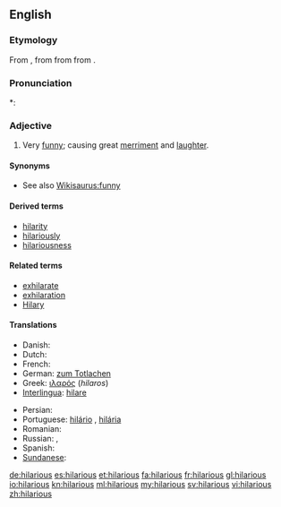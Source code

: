 ==English==

===Etymology===
From {{etyl|la|en}} {{term|hilaris||cheerful|lang=la}}, from {{etyl|grc|en}} {{term|ἱλαρός||cheerful, merry|tr=hilaros|lang=grc|sc=polytonic}} from {{term|ἵλαος||propitious, gracious, kind|tr=hilaos|lang=grc|sc=polytonic}} from {{term|ἱλάσκομαι||I appease|tr=hilaskomai|lang=grc|sc=polytonic}}.

===Pronunciation===
*: {{rhymes|ɛəriəs}}

===Adjective===
{{en-adj}}

# Very [[funny]]; causing great [[merriment]] and [[laughter]].

====Synonyms====
* See also [[Wikisaurus:funny]]

====Derived terms====
* [[hilarity]]
* [[hilariously]]
* [[hilariousness]]

====Related terms====
* [[exhilarate]]
* [[exhilaration]]
* [[Hilary]]

====Translations====
{{trans-top|very funny; causing great merriment and laughter}}
* Danish: {{t-|da|hylende morsom}}
* Dutch: {{t-|nl|hilarisch}}
* French: {{t+|fr|hilare}}
* German: [[zum Totlachen]]
* Greek: [[ιλαρός]] (''hilaros'') {{m}}
* [[Interlingua]]: [[hilare]]
{{trans-mid}}
* Persian: {{t|fa|خنده دار ، مضحک|xs=Persian}}
* Portuguese: [[hilário]] {{m}}, [[hilária]] {{f}}
* Romanian: {{t|ro|hilar|m|n}}
* Russian: {{t+|ru|уморительный}}, {{t+|ru|смешной}}
* Spanish: {{t-|es|hilarante}}
* [[Sundanese]]: {{t|su|pikaseurieun|xs=Sundanese}}
{{trans-bottom}}

[[de:hilarious]]
[[es:hilarious]]
[[et:hilarious]]
[[fa:hilarious]]
[[fr:hilarious]]
[[gl:hilarious]]
[[io:hilarious]]
[[kn:hilarious]]
[[ml:hilarious]]
[[my:hilarious]]
[[sv:hilarious]]
[[vi:hilarious]]
[[zh:hilarious]]